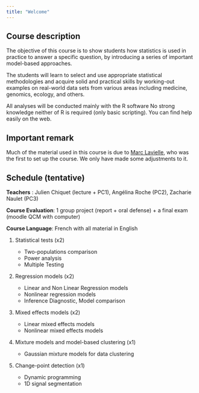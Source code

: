 ```yaml
---
title: "Welcome"
---
```


## Course description {.unnumbered}

The objective of this course is to show students how statistics is used in practice to answer a specific question, by introducing a series of important model-based approaches.

The students will learn to select and use appropriate statistical methodologies and acquire solid and practical skills by working-out examples on real-world data sets from various areas including medicine, genomics, ecology, and others.

All analyses will be conducted mainly with the R software No strong knowledge neither of R is required (only basic scripting). You can find help easily on the web.

::: {.callout-note appearance="simple"}

## Important remark {.unnumbered}

Much of the material used in this course is due to [Marc Lavielle](http://www.cmap.polytechnique.fr/~lavielle/), who was the first to set up the course. We only have made some adjustments to it.

:::

## Schedule (tentative) {.unnumbered}

**Teachers** : Julien Chiquet (lecture + PC1), Angélina Roche (PC2), Zacharie Naulet (PC3)

**Course Evaluation**: 1 group project (report + oral defense) + a final exam (moodle QCM with computer)

**Course Language**: French with all material in English

1. Statistical tests (x2)

    - Two-populations comparison
    - Power analysis
    - Multiple Testing

2. Regression models (x2)

    - Linear and Non Linear Regression models
    - Nonlinear regression models
    - Inference Diagnostic, Model comparison

3. Mixed effects models (x2)

    - Linear mixed effects models
    - Nonlinear mixed effects models

4. Mixture models and model-based clustering (x1)

    - Gaussian mixture models for data clustering
    <!-- - Hierarchical and Spectral clustering for Graph -->
    <!-- - Stochastic Block Models
    - (Variational) EM algorithm -->

5. Change-point detection (x1)

    - Dynamic programming
    - 1D signal segmentation

